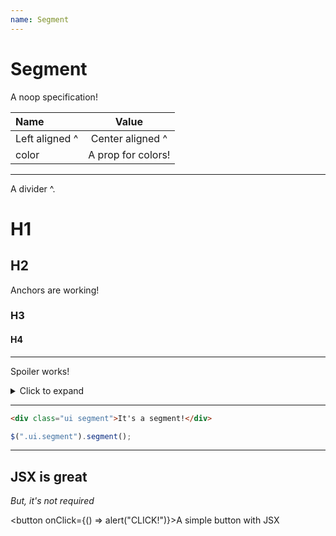 ```yaml
---
name: Segment
---
```


# Segment

A noop specification!

| Name           |       Value        |
| :------------- | :----------------: |
| Left aligned ^ |  Center aligned ^  |
| color          | A prop for colors! |

---

A divider ^.

# H1

## H2

Anchors are working!

### H3

#### H4

---

Spoiler works!

<details>
  <summary>Click to expand</summary>

  <div>
    <h1>header!</h1>
    <p>whatever</p>
  </div>
</details>

---

```html
<div class="ui segment">It's a segment!</div>
```

```js
$(".ui.segment").segment();
```

---

## JSX is great

_But, it's not required_

<button onClick={() => alert("CLICK!")}>A simple button with JSX</button>
